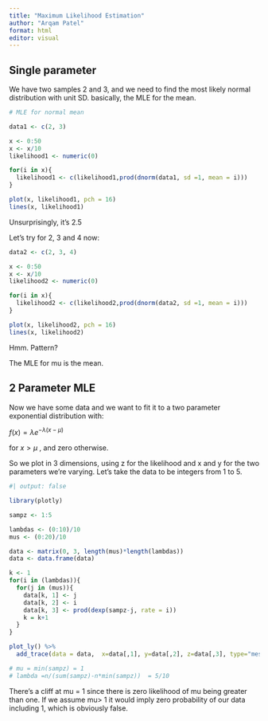 ```yaml
---
title: "Maximum Likelihood Estimation"
author: "Arqam Patel"
format: html
editor: visual
---
```


## Single parameter

We have two samples 2 and 3, and we need to find the most likely normal distribution with unit SD. basically, the MLE for the mean.

```r
# MLE for normal mean

data1 <- c(2, 3)

x <- 0:50
x <- x/10
likelihood1 <- numeric(0)

for(i in x){
  likelihood1 <- c(likelihood1,prod(dnorm(data1, sd =1, mean = i)))
}

plot(x, likelihood1, pch = 16)
lines(x, likelihood1)
```

Unsurprisingly, it's 2.5

Let's try for 2, 3 and 4 now:

```r

data2 <- c(2, 3, 4)

x <- 0:50
x <- x/10
likelihood2 <- numeric(0)

for(i in x){
  likelihood2 <- c(likelihood2,prod(dnorm(data2, sd =1, mean = i)))
}

plot(x, likelihood2, pch = 16)
lines(x, likelihood2)
```

Hmm. Pattern?

The MLE for mu is the mean.

## 2 Parameter MLE

Now we have some data and we want to fit it to a two parameter exponential distribution with:

$f(x) = \lambda e^{-\lambda (x-\mu)}$

for $x > \mu$ , and zero otherwise.

So we plot in 3 dimensions, using z for the likelihood and x and y for the two parameters we're varying. Let's take the data to be integers from 1 to 5.

```r
#| output: false

library(plotly)
```

```r

sampz <- 1:5

lambdas <- (0:10)/10
mus <- (0:20)/10

data <- matrix(0, 3, length(mus)*length(lambdas))
data <- data.frame(data)

k <- 1
for(i in (lambdas)){
  for(j in (mus)){
    data[k, 1] <- j
    data[k, 2] <- i
    data[k, 3] <- prod(dexp(sampz-j, rate = i))
    k = k+1
  }
}

plot_ly() %>% 
  add_trace(data = data,  x=data[,1], y=data[,2], z=data[,3], type="mesh3d" ) 

# mu = min(sampz) = 1
# lambda =n/(sum(sampz)-n*min(sampz))  = 5/10

```

There's a cliff at mu = 1 since there is zero likelihood of mu being greater than one. If we assume mu\> 1 it would imply zero probability of our data including 1, which is obviously false.
